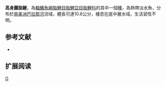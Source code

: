 {{Speciesbox 
| taxon = Astyanax altiparanae
| status = NE
| status_system = IUCN3.1
| authority =  [[Garutti|Garutti]] & [[Britski|Britski]], 2000
| synonyms = 
}}
'''高身麗脂鯉'''，為[[輻鰭魚綱|輻鰭魚綱]][[脂鯉目|脂鯉目]][[脂鯉亞目|脂鯉亞目]][[脂鯉科|脂鯉科]]的其中一個[[種|種]]，為熱帶淡水魚，分布於[[南美洲|南美洲]][[巴拉那河|巴拉那河]]流域，體長可達10.6公分，棲息在底中層水域，生活習性不明。

==参考文献==
{{refbegin}}
*{{FishBase_species|genus=Astyanax|species=altiparanae|year=2013|month=11}}
{{refend}}

== 扩展阅读 ==
{{refbegin}}
{{wikispecies-inline|Astyanax altiparanae|高身麗脂鯉}}
{{refend}}
{{Taxonbar|from=Q6400134}}

[[Category:麗脂鯉屬|G]]


{{魚類小作品}}